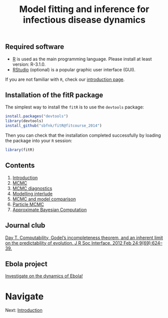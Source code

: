 % Model fitting and inference for infectious disease dynamics

<!-- ## Lunch options -->

<!-- [Local map](http://goo.gl/XEPxch) -->

## Required software
* [R](http://cran.r-project.org) is used as the main programming language. Please install at least version: R-3.1.0.
* [RStudio](http://www.rstudio.com/products/rstudio/download/) (optional) is a popular graphic user interface (GUI).

If you are not familiar with `R`, check our [introduction page](slides/rintro.pdf).

## Installation of the fitR package

The simplest way to install the `fitR` is to use the `devtools` package:

```r
install.packages("devtools")
library(devtools)
install_github("sbfnk/fitR@fitcourse_2014")
```

Then you can check that the installation completed successfully by loading the package into your `R` session:

```r
library(fitR)
```

<div>

## Contents

1. [Introduction](introduction.html)
2. [MCMC](mcmc.html)
3. [MCMC diagnostics](mcmc_diagnostics.html)
4. [Modelling interlude](play_with_seitl.html)
5. [MCMC and model comparison](mcmc_and_model_comparison.html)
6. [Particle MCMC](pmcmc.html)
7. [Approximate Bayesian Computation](ABC.html)

## Journal club

[Day T. Computability, Godel's incompleteness theorem, and an inherent limit on the predictability of evolution. J R Soc Interface. 2012 Feb 24;9(69):624–39.](external_ref/Day_2012_J_R_Soc_Interface.pdf)

## Ebola project

[Investigate on the dynamics of Ebola!](ebola_project.html)

<!-- ## Further slides
[Further methods and packages](slides/further_slides.pdf)

### Thursday afternoon talks

[Assessing changes in vaccination programmes of seasonal influenza: an evidence synthesis and modelling study](slides/marc_talk.pdf)

[History matching of complex infectious disease models using emulation](slides/yiannis_talk.pdf)

[So what did happen on Tristan da Cunha?](slides/anton_talk.pdf)
 -->
# Navigate
Next: [Introduction](introduction.html)

</div>
